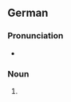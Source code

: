 ==German==

===Pronunciation===
* {{audio|De-Brauhäuser.ogg|Audio|lang=de}}

===Noun===
{{head|de|noun form}}

# {{plural of|Brauhaus|lang=de}}
